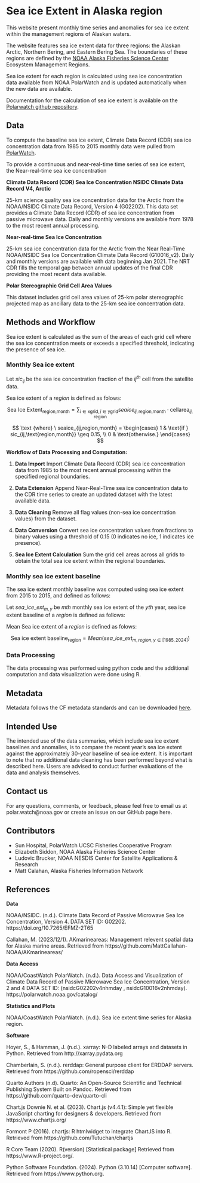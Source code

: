 # Sea ice Extent in Alaska region

This website present monthly time series and anomalies for sea ice extent within the management regions of Alaskan waters.


The website features sea ice extent data for three regions: the Alaskan Arctic, Northern Bering, and Eastern Bering Sea. The boundaries of these regions are defined by the [NOAA Alaska Fisheries Science Center](https://www.fisheries.noaa.gov/about/alaska-fisheries-science-center) Ecosystem Management Regions. 

Sea ice extent for each region is calculated using sea ice concentration data available from NOAA PolarWatch and is updated automatically when the new data are available.

Documentation for the calculation of sea ice extent is available on the [Polarwatch github repository]().


## Data

To compute the baseline sea ice extent, Climate Data Record (CDR) sea ice concentration data from 1985 to 2015 monthly data were pulled from [PolarWatch](https://polarwatch.noaa.gov/catalog/ice-sq-nh-nsidc-cdr-v4/preview/?dataset=monthly&var=cdr_seaice_conc_monthly&time_min=2023-12-01T00:00:00Z&time_max=2023-12-01T00:00:00Z&proj=epsg3413&colorBar=KT_ice,,,0,1,).  

To provide a continuous and near-real-time time series of sea ice extent, the Near-real-time sea ice concentration  

__Climate Data Record (CDR) Sea Ice Concentration NSIDC Climate Data Record V4, Arctic__

25-km science quality sea ice concentration data for the Arctic from the NOAA/NSIDC Climate Data Record, Version 4 (G02202). This data set provides a Climate Data Record (CDR) of sea ice concentration from passive microwave data. Daily and monthly versions are available from 1978 to the most recent annual processing.


__Near-real-time Sea Ice Concentration__

25-km sea ice concentration data for the Arctic from the Near Real-Time NOAA/NSIDC Sea Ice Concentration Climate Data Record (G10016_v2). Daily and monthly versions are available with data beginning Jan 2021. The NRT CDR fills the temporal gap between annual updates of the final CDR providing the most recent data available.

__Polar Stereographic Grid Cell Area Values__

This dataset includes grid cell area values of 25-km polar stereographic projected map as ancillary data to the 25-km sea ice concentration data.  

## Methods and Workflow

Sea ice extent is calculated as the sum of the areas of each grid cell where the sea ice concentration meets or exceeds a specified threshold, indicating the presence of sea ice.


### Monthly Sea ice extent

Let $sic_{ij}$ be the sea ice concentration fraction of the $ij^{th}$ cell from the satellite data. 

Sea ice extent of a ${region}$ is defined as folows: 

$$
\text{Sea Ice Extent}_{\text{region,month}} = \sum_{i \in \text{xgrid}, j \in \text{ygrid}} seaice_{ij,\text{region,month}} \cdot \text{cellarea}_{ij,\text{region}}
$$

$$ 
\text {where} 
\ seaice_{ij,region,month} = 
\begin{cases} 
1 & \text{if } sic_{ij,\text{region,month}} \geq 0.15, \\
0 & \text{otherwise.}
\end{cases}
$$


__Workflow of Data Processing and Computation:__

1.  __Data Import__ Import Climate Data Record (CDR) sea ice concentration data from 1985 to the most recent annual processing within the specified regional boundaries.

2. __Data Extension__ Append Near-Real-Time sea ice concentration data to the CDR time series to create an updated dataset with the latest available data.

3. __Data Cleaning__ Remove all flag values (non-sea ice concentration values) from the dataset.

4. __Data Conversion__ Convert sea ice concentration values from fractions to binary values using a threshold of 0.15 (0 indicates no ice, 1 indicates ice presence).

4. __Sea Ice Extent Calculation__ Sum the grid cell areas across all grids to obtain the total sea ice extent within the regional boundaries.


### Monthly sea ice extent baseline

The sea ice extent monthly baseline was computed using sea ice extent from 2015 to 2015, and defined as follows: 

Let $sea\_ice\_ext_{m,y}$ be  $mth$ monthly sea ice extent of the $yth$ year, sea ice extent baseline of a ${region}$ is defined as follows:

Mean Sea ice extent of a ${region}$ is defined as folows: 

$$
\text{Sea ice extent baseline}_{\text{region}} = Mean ( sea\_ice\_ext_{m,region,y \in [1985,2024]})
$$

### Data Processing

The data processing was performed using python code and the additional computation and data visualization were done using R.

## Metadata

Metadata follows the CF metadata standards and can be downloaded [here]().

## Intended Use

The intended use of the data summaries, which include sea ice extent baselines and anomalies, is to compare the recent year's sea ice extent against the approximately 30-year baseline of sea ice extent. It is important to note that no additional data cleaning has been performed beyond what is described here. Users are advised to conduct further evaluations of the data and analysis themselves.

## Contact us

For any questions, comments, or feedback, please feel free to email us at polar.watch@noaa.gov or create an issue on our GitHub page here.

## Contributors

* Sun Hospital, PolarWatch UCSC Fisheries Cooperative Program
* Elizabeth Siddon, NOAA Alaska Fisheries Science Center
* Ludovic Brucker, NOAA NESDIS Center for Satellite Applications & Research
* Matt Calahan, Alaska Fisheries Information Network 

## References

**Data**

NOAA/NSIDC. (n.d.). Climate Data Record of Passive Microwave Sea Ice Concentration, Version 4. DATA SET ID: G02202. https://doi.org/10.7265/EFMZ-2T65

Callahan, M. (2023/12/1). AKmarineareas: Management relevent spatial data for Alaska marine areas. Retrieved from https://github.com/MattCallahan-NOAA/AKmarineareas/

**Data Access**

NOAA/CoastWatch PolarWatch. (n.d.). Data Access and Visualization of Climate Data Record of Passive Microwave Sea Ice Concentration, Version 2 and 4 DATA SET ID: (nsidcG02202v4nhmday
, nsidcG10016v2nhmday).  https://polarwatch.noaa.gov/catalog/

**Statistics and Plots**

NOAA/CoastWatch PolarWatch. (n.d.). Sea ice extent time series for Alaska region. 

**Software**

Hoyer, S., & Hamman, J. (n.d.). xarray: N-D labeled arrays and datasets in Python. Retrieved from http://xarray.pydata.org

Chamberlain, S. (n.d.). rerddap: General purpose client for ERDDAP servers. Retrieved from https://github.com/ropensci/rerddap

Quarto Authors (n.d). Quarto: An Open-Source Scientific and Technical Publishing System Built on Pandoc. Retrieved from https://github.com/quarto-dev/quarto-cli

Chart.js Downie N. et al. (2023). Chart.js (v4.4.1): Simple yet flexible JavaScript charting for designers & developers. Retrieved from https://www.chartjs.org/

Formont P (2016). chartjs: R htmlwidget to integrate ChartJS into R. Retrieved from https://github.com/Tutuchan/chartjs

R Core Team (2020). R(version) [Statistical package] Retrieved from https://www.R-project.org/. 

Python Software Foundation. (2024). Python (3.10.14) [Computer software]. Retrieved from https://www.python.org.

